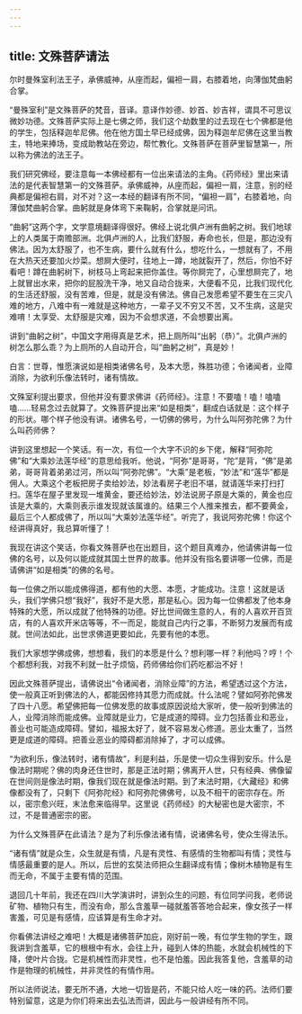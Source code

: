 ```yaml
---
---
---
```

title: 文殊菩萨请法
---





尔时曼殊室利法王子，承佛威神，从座而起，偏袒一肩，右膝着地，向薄伽梵曲躬合掌。


“曼殊室利”是文殊菩萨的梵音，音译。意译作妙德、妙首、妙吉祥，谓具不可思议微妙功德。文殊菩萨实际上是七佛之师，我们这个劫数里的过去现在七个佛都是他的学生，包括释迦牟尼佛。他在他方国土早已经成佛，因为释迦牟尼佛在这里当教主，特地来捧场，变成助教站在旁边，帮忙教化。文殊菩萨在菩萨里智慧第一，所以称为佛法的法王子。

我们研究佛经，要注意每一本佛经都有一位出来请法的主角。《药师经》里出来请法的是代表智慧第一的文殊菩萨。承佛威神，从座而起，偏袒一肩，注意，别的经典都是偏袒右肩，对不对？这一本经的翻译有所不同，“偏袒一肩”，右膝着地，向薄伽梵曲躬合掌。曲躬就是身体弯下来鞠躬，合掌就是问讯。

“曲躬”这两个字，文学意境翻译得很好。佛经上说北俱卢洲有曲躬之树。我们地球上的人类属于南赡部洲。北俱卢洲的人，比我们舒服，寿命也长，但是，那边没有佛法。因为太舒服了，也不生病，要什么就有什么，想吃什么，一想就有了，不用在大热天还要加火炒菜。想屙大便时，往地上一蹲，地就裂开了，然后，你怕不好看吧！蹲在曲躬树下，树枝马上弯起来把你盖住。等你屙完了，心里想屙完了，地上就冒出水来，把你的屁股洗干净，地又自动合拢来，大便看不见，比我们现代化的生活还舒服，没有苦难，但是，就是没有佛法。佛自己发愿希望不要生在三灾八难的地方，八难中有一难就是这种地方，一辈子又不穷又不苦，又不生病，这是灾难唷！太享受、太舒服是灾难，因为不会想求道，不会想要出离。

讲到“曲躬之树”，中国文字用得真是艺术，把上厕所叫“出躬（恭）”。北俱卢洲的树怎么那么乖？为上厕所的人自动开合，叫“曲躬之树”，真是妙！


白言：世尊，惟愿演说如是相类诸佛名号，及本大愿，殊胜功德；令诸闻者，业障消除，为欲利乐像法转时，诸有情故。


文殊室利提出要求，但他并没有要求佛讲《药师经》。注意！不要嗑！嗑！嗑嗑嗑……轻易念过去就算了。文殊菩萨提出来“如是相类”，翻成白话就是：这个样子的形状。哪个样子他没有讲。诸佛名号，一切佛的佛号，为什么叫阿弥陀佛？为什么叫药师佛？

讲到这里想起一个笑话。有一次，有位一个大字不识的乡下佬，解释“阿弥陀佛”和“大乘妙法莲华经”的意思给我听。他说，“阿弥”是哥哥，“陀”是背，“佛”是弟弟，哥哥背着弟弟过河，所以叫“阿弥陀佛”。“大乘”是老板，“妙法”和“莲华”都是佣人。大乘这个老板把房子卖给妙法，妙法看房子老旧不堪，就请莲华来打扫打扫。莲华在屋子里发现一堆黄金，要还给妙法，妙法说房子原是大乘的，黄金也应该是大乘的，大乘则表示谁发现就该属谁的。结果三个人推来推去，都不要黄金，最后三个人都成佛了，所以叫“大乘妙法莲华经”。听完了，我说阿弥陀佛！你这个经讲得真好，我总算听懂了！

我现在讲这个笑话，你看文殊菩萨也在出题目，这个题目真难办，他请佛讲每一位佛的名号，以及何以能成就其国土世界的故事。他并没有指名要讲哪一位佛，而是请佛讲“如是相类”的佛的名号。

每一位佛之所以能成佛得道，都有他的大愿、本愿，才能成功。注意！这就是话头，我们学佛只想“我好”，我好不是大愿，那是私心。因为每一位佛都发了他本身特殊的大愿，所以成就了他特殊的功德。好比世间做生意的人，有的人喜欢开百货店，有的人喜欢开米店等等，不一而足，能就自己内行之事，不断努力发展而有成就。世间法如此，出世求佛道更要如此，先要有他的本愿。

我们大家想学佛成佛，想想看，我们的本愿是什么？想利哪一样？利他吗？哼！个个都想利我，对我不利就一肚子烦恼，药师佛给你们药吃都治不好！

因此文殊菩萨提出，请佛说出“令诸闻者，消除业障”的方法，希望透过这个方法，使一般真正听到佛法的人，都能因修持其愿力而成就。什么法呢？譬如阿弥陀佛发了四十八愿。希望佛把每一位佛发愿的故事或原因说给大家听，使一般听到佛法的人，业障消除而能成佛。业障就是业力，它是成道的障碍。业力包括善业和恶业，善业也可能造成障碍。譬如，福报太好了，就不容易发心修道。恶业太重了，当然更是成道的障碍。把善业恶业的障碍都消除掉了，才可以成佛。

“为欲利乐，像法转时，诸有情故”，利是利益，乐是使一切众生得到安乐。什么是像法时期呢？佛的肉身还住世时，那是正法时期；佛离开人世，只有经典、佛像留在世间则是像法时期，像我们现在就是像法时期。到了末法时期，《大藏经》和佛像都没有了，只剩下《阿弥陀经》和阿弥陀佛佛号，以及不相干的密宗存在。所以，密宗愈兴旺，末法愈来临得早。这里说《药师经》的大秘密也是大密宗，不过，不是普通密宗的密。

为什么文殊菩萨在此请法？是为了利乐像法诸有情，说诸佛名号，使众生得法乐。

“诸有情”就是众生，众生就是有情，凡是有灵性、有感情的生物都叫有情；灵性与情感最重要的是人。所以，后世的玄奘法师把众生翻译成有情；像树木植物是有生而无命，不属于主要有情的范围。

退回几十年前，我还在四川大学演讲时，讲到众生的问题，有位同学问我，老师说矿物、植物只有生，而没有命，那么含羞草一碰就羞答答地合起来，像女孩子一样害羞，可见是有感情，应该算是有生命才对。

你看佛法讲经之难吧！大概是诸佛菩萨加庇，刚好前一晚，有位学生物的学生，跟我讲到含羞草，它的根根中有水，会往上升，碰到人体的热能，水就会机械性的下降，使叶片合拢。它是机械性而非灵性，也不是怕羞。因此我答复他，含羞草的动作是物理的机械性，并非灵性的有情作用。

所以法师说法，要无所不通，大地一切皆是药，不能只给人吃一味的药。法师们要特别留意，这是为你们将来出去弘法而讲，因此与一般讲经有所不同。